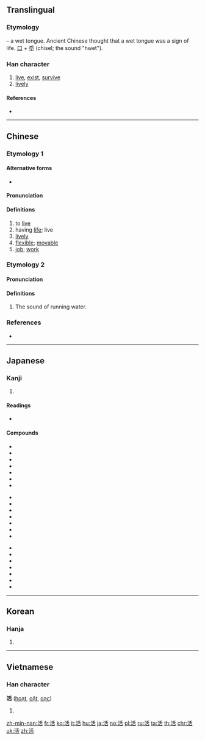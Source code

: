 {{also|话|㓉}}
==Translingual==
{{stroke order|strokes=9}}

===Etymology===
{{Han compound|水|alt1=氵|t1=water|舌|t2=tongue|ls=ic}} – a wet tongue. Ancient Chinese thought that a wet tongue was a sign of life. [[口]] + [[氒]] (chisel; the sound "hwet").

===Han character===
{{Han char|rn=85|rad=水|as=06|sn=9|four=32164|canj=EHJR|ids=⿰氵舌}}

# [[live]], [[exist]], [[survive]]
# [[lively]]

====References====
* {{Han ref|kx=0622.180|dkj=17423|dj=1018.160|hdz=31609.020|uh=6D3B|ud=27963|bh=ACA1|bd=44193}}

----

==Chinese==
{{zh-forms}}

===Etymology 1===

====Alternative forms====
* {{l|zh|㓉}}

====Pronunciation====
{{zh-pron
|m=huó
|c=wut6
|h=pfs=
|md=
|mn=hoa̍t/oa̍h
|w=
|mc=y
|oc=y
|cat=v
}}

====Definitions====
{{zh-hanzi}}

# to [[live]]
# having [[life]]; live
# [[lively]]
# [[flexible]]; [[movable]]
# [[job]]; [[work]]

===Etymology 2===

====Pronunciation====
{{zh-pron
|m=kuò
|c=kut3
|h=pfs=
|md=
|mn=
|w=
|mc=y
|oc=y
|cat=n
}}

====Definitions====
{{zh-hanzi}}

# The sound of running water.

===References===
* {{R:twedu|A02194}}

----

==Japanese==

===Kanji===
{{ja-kanji|grade=2|rs=水06}}

# {{defn|lang=ja|sort=水06}}

====Readings====
* {{ja-readings
|goon=[[がち]] (gachi) {{qualifier|non-[[w:Jōyō kanji|Jōyō]] reading}}
|kanon=[[かつ]] (katsu) < [[くわつ]] (kwatsu)
|kun=[[いきる]] (ikiru), [[よみがえる]] (yomigaeru)}}
{{attention|ja|historical form of goon reading (probably gwachi)}}

====Compounds====
{{top3}}
* {{ja-l|活火|かっか|kakka}}
* {{ja-l|活花|いけばな|ikebana}}
* {{ja-l|活気|かっき|kakki}}
* {{ja-l|活況|かっきょう|kakkyō}}
* {{ja-l|活計|かっけい|kakkei}}
* {{ja-l|活殺自在|かっさつじざい|kassatsujizai}}
* {{ja-l|活字|かつじ|katsuji}}
{{mid3}}
* {{ja-l|活人剣|かつじんけん|katsujinken}}
* {{ja-l|活水|かっすい|kassui}}
* {{ja-l|活動|かつどう|katsudō}}
* {{ja-l|活発|かっぱつ|kappatsu}}
* {{ja-l|活版|かっぱんん|kappann}}
* {{ja-l|活仏|かつぶつ|katsubutsu}}
* {{ja-l|活物|かつぶつ|katsubutsu}}
{{mid3}}
* {{ja-l|活用|かつよう|katsuyō}}
* {{ja-l|活力|かつりょく|katsuryoku}}
* {{ja-l|活路|かつろ|katsuro}}
* {{ja-l|活火山|かっかざん|kakkazan}}
* {{ja-l|生活|せいかつ|seikatsu}}
* {{ja-l|復活|ふっかつ|fukkatsu}}
* {{ja-l|復活祭|ふっかつさい|fukkatsusai}}
{{bottom}}

----

==Korean==

===Hanja===
{{ko-hanja|hangeul=[[활]], [[괄]]|eumhun=|rv=hwal, gwal|mr=hwal, kwal|y=hwal, kwal}}

# {{defn|lang=ko|sort=水06}}

----

==Vietnamese==

===Han character===
'''活''' ([[hoạt]], [[oặt]], [[oạc]])

# {{defn|lang=vi}}

[[zh-min-nan:活]]
[[fr:活]]
[[ko:活]]
[[it:活]]
[[hu:活]]
[[ja:活]]
[[no:活]]
[[pl:活]]
[[ru:活]]
[[ta:活]]
[[th:活]]
[[chr:活]]
[[uk:活]]
[[zh:活]]